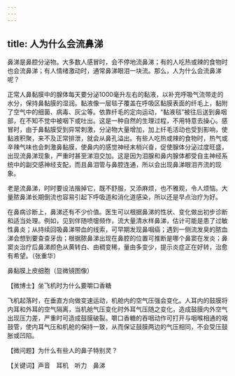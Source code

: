 ```yaml
---
---
---
```

title: 人为什么会流鼻涕
---




鼻涕是鼻腔分泌物。大多数人感冒时，会不停地流鼻涕；有的人吃热或辣的食物时也会流鼻涕；有人情绪激动时，通常鼻涕眼泪一块流。那么，人为什么会流鼻涕呢？

正常人鼻黏膜中的腺体每天要分泌1000毫升左右的黏液，以补充呼吸气流带走的水分，保持鼻黏膜的湿润。黏液像一层毯子覆盖在呼吸区黏膜表面的纤毛上，黏附了空气中的细菌、病毒、灰尘等。依靠纤毛的定向运动，“黏液毯”被往后送到鼻咽部，在不知不觉中被咽下或吐出。这是一种自然的生理过程，不用特意去操心。感冒时，由于鼻黏膜受到异常刺激，分泌物大量增加，加上纤毛活动也受到影响，使黏液积聚，来不及正常排泄，就会从鼻孔溢出。有些人吃热或辣的食物时，热气或辛辣气味也会刺激鼻黏膜，使鼻内的感觉神经末梢兴奋，促使腺体分泌过度旺盛，出现流鼻涕现象，严重时甚至涕泪交加。这是因为泪腺和鼻内腺体都受自主神经系统中的副交感神经支配，而且鼻泪管与鼻腔连通，所以会出现鼻涕眼泪齐流的现象。

老是流鼻涕，时时要设法揩掉它，既不舒服，又添麻烦，也不雅观，令人烦恼。大量脓鼻涕长期倒流也容易引起下呼吸道和消化道感染，所以还是早点治疗为好。

在鼻病诊断上，鼻涕还有不少价值。医生可以根据鼻涕的性状、变化做出初步诊断和适当处理。例如，见到伴随喷嚏频作，流大量清水样鼻涕，估计可能是患了过敏性鼻炎；从持续回吸鼻涕带血的线索，可早期发现鼻咽癌；遇到一侧流发臭的脓血涕会想到要查查牙齿；根据脓鼻涕出现在鼻腔的位置可推断是哪个鼻窦在发炎；鼻窦炎治疗后鼻涕颜色从黄转白、由稠变稀，量由多变少，提示炎症正在好转，治愈有希望。（张重华）

鼻黏膜上皮细胞（显微镜图像）





【微博士】坐飞机时为什么要嚼口香糖

飞机起落时，在垂直方向做变速运动，机舱内的空气压强会变化。人耳内的鼓膜将内耳和外耳的空气隔离，当机舱气压变化时外耳气压随之变化，造成鼓膜内外空气出现压力差，严重时可造成鼓膜破裂。嚼口香糖的吞咽动作可打开与咽喉相通的咽鼓管，使内耳气压和机舱的保持一致，从而保证鼓膜两边的气压相同，不会受压鼓胀或凹陷。

【微问题】为什么有些人的鼻子特别灵？

【关键词】声音　耳机　听力　鼻涕